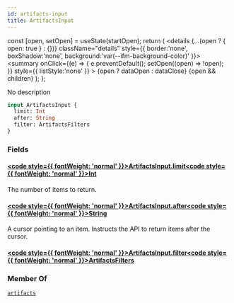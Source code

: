 ```yaml
---
id: artifacts-input
title: ArtifactsInput
---
```









  const [open, setOpen] = useState(startOpen);
  return (
    <details {...(open ? { open: true } : {})} className="details" style={{ border:'none', boxShadow:'none', background:'var(--ifm-background-color)' }}>
      <summary
        onClick={(e) => {
          e.preventDefault();
          setOpen((open) => !open);
        }}
        style={{ listStyle:'none' }}
      >
      {open ? dataOpen : dataClose}
      </summary>
      {open && children}
    </details>
  );
};








No description


```graphql
input ArtifactsInput {
  limit: Int
  after: String
  filter: ArtifactsFilters
}
```




### Fields

#### [<code style={{ fontWeight: 'normal' }}>ArtifactsInput.<b>limit</b></code>](#)<Bullet />[<code style={{ fontWeight: 'normal' }}><b>Int</b></code>](/swapi/types/scalars/int.mdx) <Badge class="badge badge--secondary " text="scalar"/> 
The number of items to return.


#### [<code style={{ fontWeight: 'normal' }}>ArtifactsInput.<b>after</b></code>](#)<Bullet />[<code style={{ fontWeight: 'normal' }}><b>String</b></code>](/swapi/types/scalars/string.mdx) <Badge class="badge badge--secondary " text="scalar"/> 
A cursor pointing to an item. Instructs the API to return items after the cursor.


#### [<code style={{ fontWeight: 'normal' }}>ArtifactsInput.<b>filter</b></code>](#)<Bullet />[<code style={{ fontWeight: 'normal' }}><b>ArtifactsFilters</b></code>](/swapi/types/inputs/artifacts-filters.mdx) <Badge class="badge badge--secondary " text="input"/> 







### Member Of

[`artifacts`](/swapi/operations/queries/artifacts.mdx)  <Badge class="badge badge--secondary badge--relation" text="query"/>